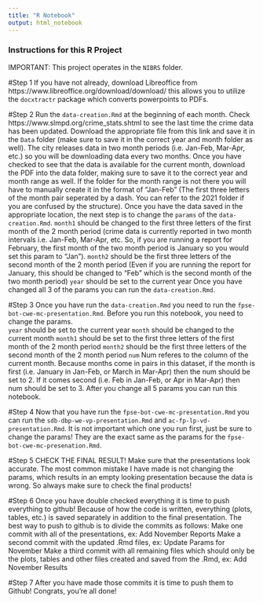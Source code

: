 ```yaml
---
title: "R Notebook"
output: html_notebook
---
```


### Instructions for this R Project
IMPORTANT: This project operates in the `NIBRS` folder.

#Step 1
If you have not already, download Libreoffice from https://www.libreoffice.org/download/download/ this allows you to utilize the `docxtractr` package which converts powerpoints to PDFs.

#Step 2
Run the `data-creation.Rmd` at the beginning of each month. Check https://www.slmpd.org/crime_stats.shtml to see the last time the crime data has been updated. Download the appropriate file from this link and save it in the `Data` folder (make sure to save it in the correct year and month folder as well). The city releases data in two month periods (i.e. Jan-Feb, Mar-Apr, etc.) so you will be downloading data every two months. Once you have checked to see that the data is available for the current month, download the PDF into the data folder, making sure to save it to the correct year and month range as well. If the folder for the month range is not there you will have to manually create it in the format of "Jan-Feb" (The first three letters of the month pair seperated by a dash. You can refer to the 2021 folder if you are confused by the structure). Once you have the data saved in the appropriate location, the next step is to change the `params` of the `data-creation.Rmd`. 
          `month1` should be changed to the first three letters of the first month of the 2 month period    (crime data is currently reported in two month intervals i.e. Jan-Feb, Mar-Apr, etc. So, if you are running a report for February, the first month of the two month period is January so you would set this param to "Jan"). 
          `month2` should be the first three letters of the second month of the 2 month period (Even if you are running the report for January, this should be changed to "Feb" which is the second month of the two month period)
          `year` should be set to the current year
Once you have changed all 3 of the params you can run the `data-creation.Rmd`. 

#Step 3
Once you have run the `data-creation.Rmd` you need to run the `fpse-bot-cwe-mc-presentation.Rmd`. Before you run this notebook, you need to change the params.  
          `year` should be set to the current year
          `month` should be changed to the current month
          `month1` should be set to the first three letters of the first month of the 2 month period
          `month2` should be the first three letters of the second month of the 2 month period
          `num` Num referes to the column of the current month. Because months come in pairs in this dataset, if the month is first (i.e. January in Jan-Feb, or March in Mar-Apr) then the num should be set to 2. If it comes second (i.e. Feb in Jan-Feb, or Apr in Mar-Apr) then num should be set to 3.
After you change all 5 params you can run this notebook. 

#Step 4
Now that you have run the `fpse-bot-cwe-mc-presentation.Rmd` you can run the `sdb-dbp-we-vp-presentation.Rmd` and `ac-fp-lp-vd-presentation.Rmd`. It is not important which one you run first, just be sure to change the params! They are the exact same as the params for the `fpse-bot-cwe-mc-presenation.Rmd`. 

#Step 5
CHECK THE FINAL RESULT! Make sure that the presentations look accurate. The most common mistake I have made is not changing the params, which results in an empty looking presentation because the data is wrong. So always make sure to check the final products!

#Step 6
Once you have double checked everything it is time to push everything to github! Because of how the code is written, everything (plots, tables, etc.) is saved separately in addition to the final presentation. The best way to push to github is to divide the commits as follows:
          Make one commit with all of the presentations, ex: Add November Reports
          Make a second commit with the updated .Rmd files, ex: Update Params for November
          Make a third commit with all remaining files which should only be the plots, tables and other files created and saved from the .Rmd, ex: Add November Results
          
#Step 7
After you have made those commits it is time to push them to Github! Congrats, you're all done!